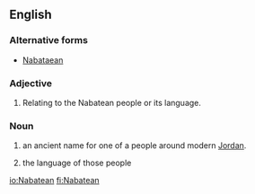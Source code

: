 ==English==
{{wikipedia}}

===Alternative forms===
* [[Nabataean]]

===Adjective===
{{en-adj|-}}
# Relating to the Nabatean people or its language.

===Noun===
{{en-noun}}
# an ancient name for one of a people around modern [[Jordan]].
# {{context|uncountable}} the language of those people

[[io:Nabatean]]
[[fi:Nabatean]]